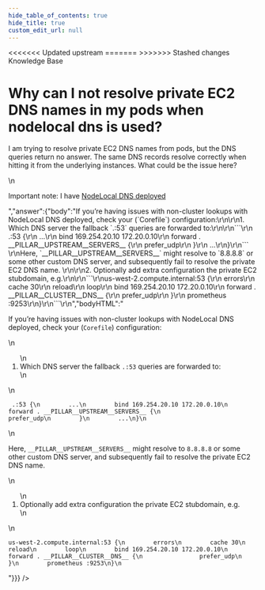 ```yaml
---
hide_table_of_contents: true
hide_title: true
custom_edit_url: null
---
```



<head>
<<<<<<< Updated upstream
  <link rel="canonical" href="https://github.com/tnn-tnn-tnn-tnn-tnn-gruntwork-io/knowledge-base/discussions/170" />
=======
  <link rel="canonical" href="https://github.com/tnn-gruntwork-io/knowledge-base/discussions/170" />
>>>>>>> Stashed changes
</head>

<CenterLayout>
<span className="searchCategory">Knowledge Base</span>
<h1>Why can I not resolve private EC2 DNS names in my pods when nodelocal dns is used?</h1>
<GitHub discussion={{"id":"D_kwDOF8slf84AOsj-","number":170,"author":{"login":"yorinasub17"},"title":"Why can I not resolve private EC2 DNS names in my pods when nodelocal dns is used?","body":"I am trying to resolve private EC2 DNS names from pods, but the DNS queries return no answer. The same DNS records resolve correctly when hitting it from the underlying instances. What could be the issue here?\r\n\r\nImportant note: I have [NodeLocal DNS deployed](https://kubernetes.io/docs/tasks/administer-cluster/nodelocaldns/)","bodyHTML":"<p dir=\"auto\">I am trying to resolve private EC2 DNS names from pods, but the DNS queries return no answer. The same DNS records resolve correctly when hitting it from the underlying instances. What could be the issue here?</p>\n<p dir=\"auto\">Important note: I have <a href=\"https://kubernetes.io/docs/tasks/administer-cluster/nodelocaldns/\" rel=\"nofollow\">NodeLocal DNS deployed</a></p>","answer":{"body":"If you’re having issues with non-cluster lookups with NodeLocal DNS deployed, check your (`Corefile`) configuration:\r\n\r\n1. Which DNS server the fallback `.:53` queries are forwarded to:\r\n\r\n```\r\n .:53 {\r\n        ...\r\n        bind 169.254.20.10 172.20.0.10\r\n        forward . __PILLAR__UPSTREAM__SERVERS__ {\r\n                prefer_udp\r\n        }\r\n        ...\r\n}\r\n``` \r\nHere, `__PILLAR__UPSTREAM__SERVERS__` might resolve to `8.8.8.8` or some other custom DNS server, and subsequently fail to resolve the private EC2 DNS name. \r\n\r\n2. Optionally add extra configuration the private EC2 stubdomain, e.g.\r\n\r\n```\r\nus-west-2.compute.internal:53 {\r\n        errors\r\n        cache 30\r\n        reload\r\n        loop\r\n        bind 169.254.20.10 172.20.0.10\r\n        forward . __PILLAR__CLUSTER__DNS__ {\r\n                prefer_udp\r\n        }\r\n        prometheus :9253\r\n}\r\n```\r\n","bodyHTML":"<p dir=\"auto\">If you’re having issues with non-cluster lookups with NodeLocal DNS deployed, check your (<code class=\"notranslate\">Corefile</code>) configuration:</p>\n<ol dir=\"auto\">\n<li>Which DNS server the fallback <code class=\"notranslate\">.:53</code> queries are forwarded to:</li>\n</ol>\n<div class=\"snippet-clipboard-content notranslate position-relative overflow-auto\" data-snippet-clipboard-copy-content=\" .:53 {\n        ...\n        bind 169.254.20.10 172.20.0.10\n        forward . __PILLAR__UPSTREAM__SERVERS__ {\n                prefer_udp\n        }\n        ...\n}\"><pre class=\"notranslate\"><code class=\"notranslate\"> .:53 {\n        ...\n        bind 169.254.20.10 172.20.0.10\n        forward . __PILLAR__UPSTREAM__SERVERS__ {\n                prefer_udp\n        }\n        ...\n}\n</code></pre></div>\n<p dir=\"auto\">Here, <code class=\"notranslate\">__PILLAR__UPSTREAM__SERVERS__</code> might resolve to <code class=\"notranslate\">8.8.8.8</code> or some other custom DNS server, and subsequently fail to resolve the private EC2 DNS name.</p>\n<ol start=\"2\" dir=\"auto\">\n<li>Optionally add extra configuration the private EC2 stubdomain, e.g.</li>\n</ol>\n<div class=\"snippet-clipboard-content notranslate position-relative overflow-auto\" data-snippet-clipboard-copy-content=\"us-west-2.compute.internal:53 {\n        errors\n        cache 30\n        reload\n        loop\n        bind 169.254.20.10 172.20.0.10\n        forward . __PILLAR__CLUSTER__DNS__ {\n                prefer_udp\n        }\n        prometheus :9253\n}\"><pre class=\"notranslate\"><code class=\"notranslate\">us-west-2.compute.internal:53 {\n        errors\n        cache 30\n        reload\n        loop\n        bind 169.254.20.10 172.20.0.10\n        forward . __PILLAR__CLUSTER__DNS__ {\n                prefer_udp\n        }\n        prometheus :9253\n}\n</code></pre></div>"}}} />

</CenterLayout>
  

<!-- ##DOCS-SOURCER-START
{
  "sourcePlugin": "github-discussions",
  "hash": "3828c2427a36e50cfc3ae71af541b984"
}
##DOCS-SOURCER-END -->
